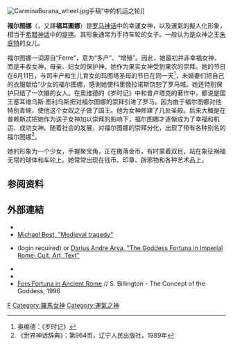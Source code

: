 {{noteTA
|G1=希臘神話
}}

{{redirect2|Fortuna|其他以Fortuna為名的事物|福尔图娜 (消歧义)}}
[[File:CarminaBurana_wheel.jpg|thumb]]手稿”中的机运之轮]]

'''福尔图娜'''（{{lang-la|Fortūna}}，又譯'''福耳圖娜'''）是[[罗马神话|罗马神话]]中的幸運女神，以及運氣的擬人化形象，相当于[[希腊神话|希腊神话]]中的[[堤喀|堤喀]]。其形象通常为手持车轮的女子。一般认为是众神之王[[朱庇特|朱庇特]]的女儿。

福尔图娜一词源自“Ferre”，意为“多产”、“增殖”。因此，她最初并非幸福女神，而是丰收女神，母亲、妇女的保护神。她作为果实女神受到果农的崇拜。她的节日在6月11日，与司丰产和生儿育女的玛图塔圣母的节日在同一天<ref>奥维德：《岁时记》</ref>，未婚妻们把自己的衣服献给“少女的福尔图娜，感谢她使科里俄拉诺斯饶恕了罗马城。她还特别保护只结了一次婚的女人。在奥维德的《岁时记》中和普卢塔克的著作中，都说是国王塞耳维乌斯·图利乌斯把对福尔图娜的崇拜引进了罗马。因为由于福尔图娜对他特别青睐，使他这个女奴之子做了国王。他为女神修建了几处圣殿。后来大概是在普赖斯忒把她作为送子女神加以崇拜的影响下，福尔图娜才逐惭成为了幸福和机运、成功女神。随着社会的发展，对福尔图娜的崇拜分化，出现了带有各种别名的福尔图娜<ref>《世界神话辞典》：第964页，辽宁人民出版社，1989年</ref>。

她的形象为一个少女，手握聚宝角，正在撒落金币，有时蒙着双目，站在象征祸福无常的球体和车轮上。她常常出现在钱币、印章、辟邪物和各种艺术品上。

==参阅资料==
{{reflist}}

==外部連結==
*{{cite EB1911|wstitle=Fortuna |volume=10 |short=x}}
*[https://web.archive.org/web/20060427025329/http://ise.uvic.ca/Library/SLTnoframes/drama/medievaltragedy.html Michael Best, "Medieval tragedy"]
*{{cite book |last=Arya |first=Darius Andre |title=The Goddess Fortuna in Imperial Rome: Cult, Art, Text |origyear=2002 |hdl=2152/152|series=Theses and Dissertations from The University of Texas at Austin |date=January 27, 2006 |publisher=University of Texas at Austin |location=Austin }} (login required) or [http://repositories.lib.utexas.edu/bitstream/handle/2152/438/aryada026.pdf Darius Andre Arya, "The Goddess Fortuna in Imperial Rome: Cult, Art, Text"]
*{{Cite Collier's|wstitle=Fortuna |short=x}}
*{{Cite AmCyc|wstitle=Fortuna |short=x}}
* [https://books.google.com/books?hl=ru&lr=&id=8RfCB4rik7MC&oi=fnd&pg=PA129&dq=Templum+Fortuna+Fortis&ots=CzZz802T0T&sig=F6scb7Lj8P_3PKzr-UnZcX0z64s&redir_esc=y#v=onepage&q=Templum%20Fortuna%20Fortis&f=false Fors Fortuna in Ancient Rome] // S. Billington - The Concept of the Goddess, 1996

{{罗马神话}}
{{宗教和神话中的时间}}

{{Authority control}}
[[Category:拟人形象|F]]
[[Category:羅馬女神|Category:羅馬女神]]
[[Category:運氣之神|Category:運氣之神]]